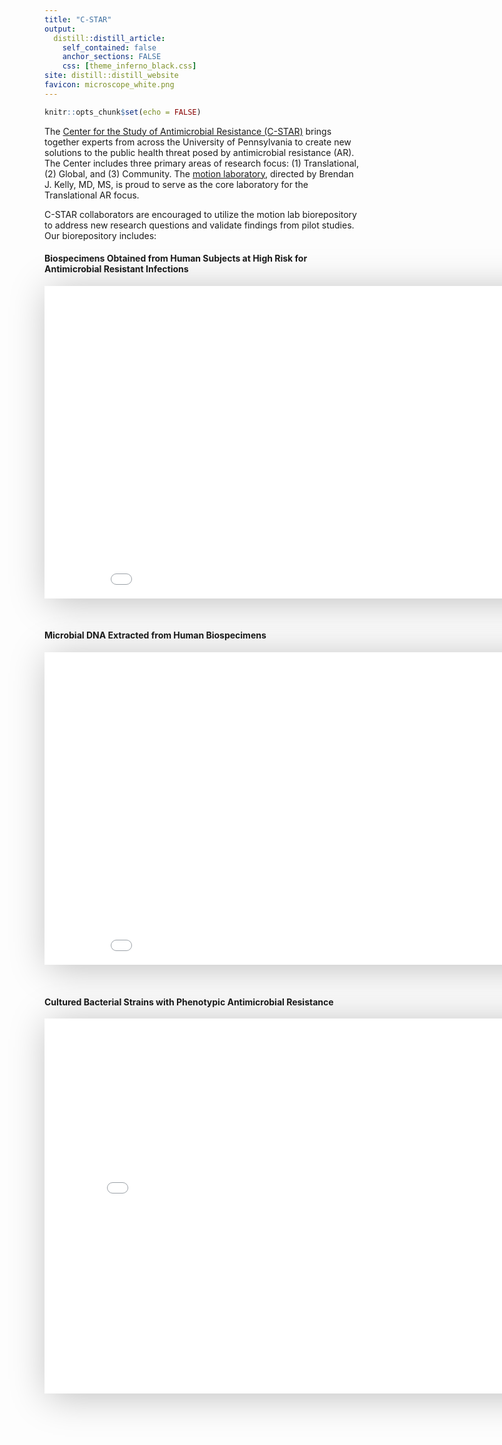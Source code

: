```yaml
---
title: "C-STAR"
output:
  distill::distill_article:
    self_contained: false
    anchor_sections: FALSE
    css: [theme_inferno_black.css]
site: distill::distill_website
favicon: microscope_white.png
---
```


```r

knitr::opts_chunk$set(echo = FALSE)

```
      
The [Center for the Study of Antimicrobial Resistance (C-STAR)](https://cstar.med.upenn.edu/) brings together experts from across the University of Pennsylvania to create new solutions to the public health threat posed by antimicrobial resistance (AR). The Center includes three primary areas of research focus: (1)  Translational, (2) Global, and (3) Community. The [motion laboratory](https://motionlab.site), directed by Brendan J. Kelly, MD, MS, is proud to serve as the core laboratory for the Translational AR focus.  
  
C-STAR collaborators are encouraged to utilize the motion lab biorepository to address new research questions and validate findings from pilot studies. Our biorepository includes:  
  
  
#### Biospecimens Obtained from Human Subjects at High Risk for Antimicrobial Resistant Infections  
  
<iframe src="data_cstar/p_cstar_lv_raw_specimen_totals.html" width=900 height=500 style="border: 0; box-shadow: 5px 5px 56px 0px rgba(0,0,0,0.25);"></iframe>  

<br>  


#### Microbial DNA Extracted from Human Biospecimens  
  
<iframe src="data_cstar/p_cstar_lv_dna_specimen_totals.html" width=900 height=500 style="border: 0; box-shadow: 5px 5px 56px 0px rgba(0,0,0,0.25);"></iframe>  

<br>  


#### Cultured Bacterial Strains with Phenotypic Antimicrobial Resistance  
  
<iframe src="data_cstar/p_cstar_lv_cx_totals.html" width=800 height=600 style="border: 0; box-shadow: 5px 5px 56px 0px rgba(0,0,0,0.25);"></iframe>  




 <br>

 <br>

 <br>

  